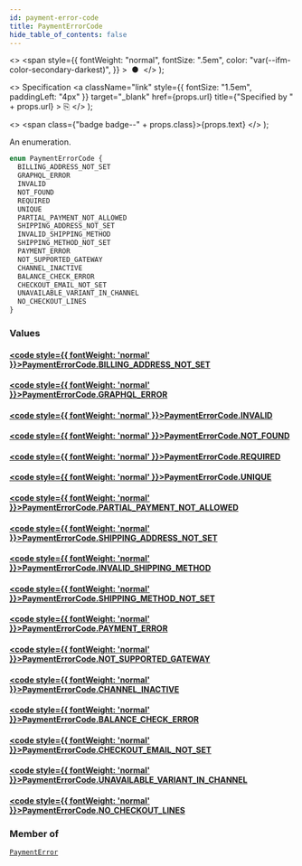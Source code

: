 ```yaml
---
id: payment-error-code
title: PaymentErrorCode
hide_table_of_contents: false
---
```


  <>
    <span
      style={{
        fontWeight: "normal",
        fontSize: ".5em",
        color: "var(--ifm-color-secondary-darkest)",
      }}
    >
      &nbsp;●&nbsp;
    </span>
  </>
);

  <>
    Specification
    <a
      className="link"
      style={{ fontSize: "1.5em", paddingLeft: "4px" }}
      target="\_blank"
      href={props.url}
      title={"Specified by " + props.url}
    >
      ⎘
    </a>
  </>
);

  <>
    <span class={"badge badge--" + props.class}>{props.text}</span>
  </>
);

An enumeration.

```graphql
enum PaymentErrorCode {
  BILLING_ADDRESS_NOT_SET
  GRAPHQL_ERROR
  INVALID
  NOT_FOUND
  REQUIRED
  UNIQUE
  PARTIAL_PAYMENT_NOT_ALLOWED
  SHIPPING_ADDRESS_NOT_SET
  INVALID_SHIPPING_METHOD
  SHIPPING_METHOD_NOT_SET
  PAYMENT_ERROR
  NOT_SUPPORTED_GATEWAY
  CHANNEL_INACTIVE
  BALANCE_CHECK_ERROR
  CHECKOUT_EMAIL_NOT_SET
  UNAVAILABLE_VARIANT_IN_CHANNEL
  NO_CHECKOUT_LINES
}
```

### Values

#### [<code style={{ fontWeight: 'normal' }}>PaymentErrorCode.<b>BILLING_ADDRESS_NOT_SET</b></code>](#)

>

#### [<code style={{ fontWeight: 'normal' }}>PaymentErrorCode.<b>GRAPHQL_ERROR</b></code>](#)

>

#### [<code style={{ fontWeight: 'normal' }}>PaymentErrorCode.<b>INVALID</b></code>](#)

>

#### [<code style={{ fontWeight: 'normal' }}>PaymentErrorCode.<b>NOT_FOUND</b></code>](#)

>

#### [<code style={{ fontWeight: 'normal' }}>PaymentErrorCode.<b>REQUIRED</b></code>](#)

>

#### [<code style={{ fontWeight: 'normal' }}>PaymentErrorCode.<b>UNIQUE</b></code>](#)

>

#### [<code style={{ fontWeight: 'normal' }}>PaymentErrorCode.<b>PARTIAL_PAYMENT_NOT_ALLOWED</b></code>](#)

>

#### [<code style={{ fontWeight: 'normal' }}>PaymentErrorCode.<b>SHIPPING_ADDRESS_NOT_SET</b></code>](#)

>

#### [<code style={{ fontWeight: 'normal' }}>PaymentErrorCode.<b>INVALID_SHIPPING_METHOD</b></code>](#)

>

#### [<code style={{ fontWeight: 'normal' }}>PaymentErrorCode.<b>SHIPPING_METHOD_NOT_SET</b></code>](#)

>

#### [<code style={{ fontWeight: 'normal' }}>PaymentErrorCode.<b>PAYMENT_ERROR</b></code>](#)

>

#### [<code style={{ fontWeight: 'normal' }}>PaymentErrorCode.<b>NOT_SUPPORTED_GATEWAY</b></code>](#)

>

#### [<code style={{ fontWeight: 'normal' }}>PaymentErrorCode.<b>CHANNEL_INACTIVE</b></code>](#)

>

#### [<code style={{ fontWeight: 'normal' }}>PaymentErrorCode.<b>BALANCE_CHECK_ERROR</b></code>](#)

>

#### [<code style={{ fontWeight: 'normal' }}>PaymentErrorCode.<b>CHECKOUT_EMAIL_NOT_SET</b></code>](#)

>

#### [<code style={{ fontWeight: 'normal' }}>PaymentErrorCode.<b>UNAVAILABLE_VARIANT_IN_CHANNEL</b></code>](#)

>

#### [<code style={{ fontWeight: 'normal' }}>PaymentErrorCode.<b>NO_CHECKOUT_LINES</b></code>](#)

>

### Member of

[`PaymentError`](../../../developer/api-reference/objects/payment-error) <Badge class="secondary" text="object"/>
